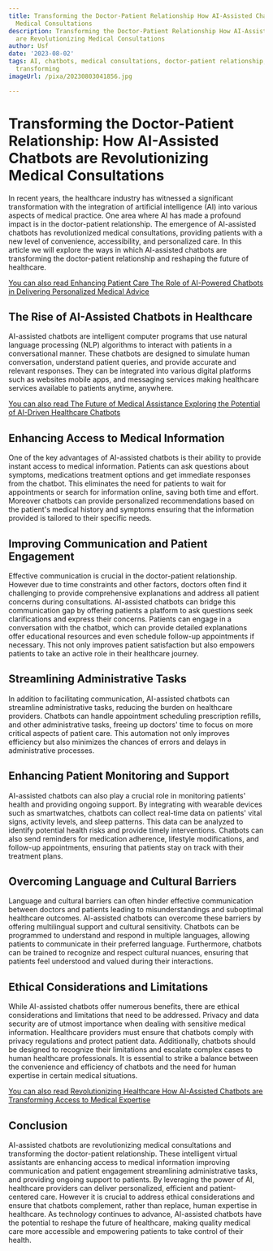 ```yaml
---
title: Transforming the Doctor-Patient Relationship How AI-Assisted Chatbots are Revolutionizing
  Medical Consultations
description: Transforming the Doctor-Patient Relationship How AI-Assisted Chatbots
  are Revolutionizing Medical Consultations
author: Usf
date: '2023-08-02'
tags: AI, chatbots, medical consultations, doctor-patient relationship, revolutionizing,
  transforming
imageUrl: /pixa/20230803041856.jpg

---
```

# Transforming the Doctor-Patient Relationship: How AI-Assisted Chatbots are Revolutionizing Medical Consultations

In recent years,  the healthcare industry  has witnessed  a significant  transformation with  the integration of artificial intelligence (AI) into various aspects of medical practice. One area where AI has made a  profound impact is in the doctor-patient relationship. The emergence of AI-assisted chatbots has revolutionized  medical consultations, providing patients with a new level of convenience, accessibility, and personalized care. In this article we will explore the ways in which  AI-assisted chatbots are transforming the doctor-patient relationship and reshaping  the future of healthcare.

[You can also read  Enhancing Patient Care  The Role of AI-Powered Chatbots in Delivering Personalized Medical Advice](Enhancing%20Patient%20Care%20The%20Role%20of%20AI-Powered%20Chatbots%20in%20Delivering%20Personalized%20Medical%20Advice)


## The Rise of AI-Assisted Chatbots in Healthcare

AI-assisted chatbots are intelligent computer programs that use natural language processing  (NLP) algorithms to interact with patients in a conversational manner. These chatbots are designed to simulate human conversation,  understand patient queries, and provide accurate and relevant responses. They  can be integrated into various digital platforms  such  as websites  mobile apps, and messaging services making healthcare services available to patients anytime, anywhere.

[You can also read  The Future of Medical  Assistance Exploring the Potential  of AI-Driven Healthcare  Chatbots](The%20Future%20of%20Medical%20Assistance%20Exploring%20the%20Potential%20of%20AI-Driven%20Healthcare%20Chatbots)


## Enhancing Access to Medical Information

One of the key advantages  of AI-assisted chatbots is their ability to provide instant access to medical information. Patients can ask questions about  symptoms, medications treatment options  and get immediate responses from the chatbot. This eliminates the need for patients to wait for appointments or search for information online, saving both time and effort. Moreover chatbots can provide personalized recommendations based on the patient's medical history and symptoms ensuring that the information provided is tailored to their specific needs.

## Improving Communication and Patient Engagement

Effective communication is crucial in the  doctor-patient relationship. However  due to time constraints and other factors,  doctors often find it challenging to provide comprehensive  explanations and address all patient concerns during consultations.  AI-assisted  chatbots can bridge this communication gap by offering patients a  platform to ask questions seek clarifications and express their  concerns. Patients  can engage in a conversation with the chatbot, which can provide detailed explanations offer educational resources  and even schedule follow-up appointments if necessary. This not only improves patient satisfaction but  also empowers patients to take an  active role in their healthcare journey.

## Streamlining Administrative Tasks

In addition to facilitating communication, AI-assisted chatbots can streamline administrative tasks, reducing the burden  on healthcare providers. Chatbots can handle appointment scheduling prescription refills, and other administrative tasks, freeing up doctors' time to focus on more critical aspects  of patient care. This automation not only improves efficiency but also minimizes the chances of errors and delays  in administrative processes.

## Enhancing Patient Monitoring and Support

AI-assisted chatbots can  also play  a crucial role  in monitoring patients' health and providing ongoing support. By integrating with wearable devices such as smartwatches, chatbots can collect real-time data on patients' vital signs, activity  levels, and sleep patterns.  This data  can be analyzed to identify potential health risks and provide timely interventions.  Chatbots can also send reminders for medication adherence, lifestyle modifications, and follow-up appointments, ensuring that patients stay on track with their treatment plans.

## Overcoming Language  and Cultural Barriers

Language and cultural barriers  can often hinder  effective communication between doctors and  patients leading  to misunderstandings and suboptimal  healthcare outcomes. AI-assisted chatbots can overcome these barriers by  offering multilingual support and cultural sensitivity. Chatbots can be programmed  to understand and respond in multiple languages, allowing patients to communicate  in their preferred language. Furthermore, chatbots can be trained to  recognize  and respect cultural nuances, ensuring that patients feel understood and valued during their interactions.

##  Ethical Considerations and Limitations

While  AI-assisted chatbots offer numerous benefits, there are ethical considerations and limitations that need to be  addressed. Privacy and data security  are of  utmost importance when dealing with sensitive medical  information. Healthcare providers must ensure that chatbots comply with privacy regulations  and protect patient data. Additionally, chatbots should  be designed to  recognize their limitations and escalate  complex cases to human healthcare professionals. It is  essential to strike a balance between the convenience and  efficiency of chatbots and the need  for human expertise in certain medical situations.

[You can also read  Revolutionizing Healthcare How AI-Assisted Chatbots  are Transforming  Access  to Medical Expertise](Revolutionizing%20Healthcare%20How%20AI-Assisted%20Chatbots%20are%20Transforming%20Access%20to%20Medical%20Expertise)


## Conclusion

AI-assisted chatbots are revolutionizing medical  consultations  and transforming the doctor-patient relationship. These intelligent virtual assistants are enhancing access  to  medical information improving communication and patient engagement streamlining administrative tasks, and providing ongoing support to patients. By leveraging the power of AI, healthcare providers can deliver personalized, efficient and patient-centered care. However it is crucial to address ethical considerations and ensure that chatbots complement, rather than replace, human expertise in healthcare. As technology  continues to advance, AI-assisted chatbots have the potential to reshape the future of healthcare, making quality medical care more accessible and empowering patients to take control of their health.